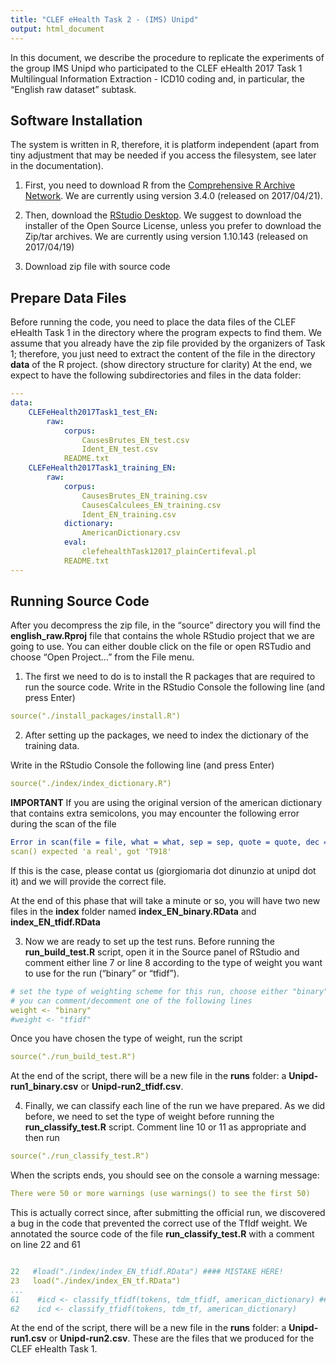 ```yaml
---
title: "CLEF eHealth Task 2 - (IMS) Unipd"
output: html_document
---
```


In this document, we describe the procedure to replicate the experiments of the group IMS Unipd who participated to the CLEF eHealth 2017 Task 1 Multilingual Information Extraction - ICD10 coding and, in particular, the "English raw dataset" subtask.


## Software Installation

The system is written in R, therefore, it is platform independent (apart from tiny adjustment that may be needed if you access the filesystem, see later in the documentation).

1. First, you need to download R from the [Comprehensive R Archive Network](https://cran.r-project.org). We are currently using version 3.4.0 (released on 2017/04/21).

2. Then, download the [RStudio Desktop](https://www.rstudio.com/products/rstudio/download2/). We suggest to download the installer of the Open Source License, unless you prefer to download the Zip/tar archives. We are currently using version 1.10.143 (released on 2017/04/19)

3. Download zip file with source code


## Prepare Data Files

Before running the code, you need to place the data files of the CLEF eHealth Task 1 in the directory where the program expects to find them. We assume that you already have the zip file provided by the organizers of Task 1; therefore, you just need to extract the content of the file in the directory **data** of the R project. (show directory structure for clarity)
At the end, we expect to have the following subdirectories and files in the data folder:

```yaml
---
data:
	CLEFeHealth2017Task1_test_EN:
		raw:
			corpus:
				CausesBrutes_EN_test.csv
				Ident_EN_test.csv
			README.txt
	CLEFeHealth2017Task1_training_EN:
		raw:
			corpus:
				CausesBrutes_EN_training.csv
				CausesCalculees_EN_training.csv
				Ident_EN_training.csv
			dictionary:
				AmericanDictionary.csv
			eval:
				clefehealthTask12017_plainCertifeval.pl
			README.txt
---
```

## Running Source Code

After you decompress the zip file, in the "source" directory you will find the **english_raw.Rproj** file that contains the whole RStudio project that we are going to use. You can either double click on the file or open RSTudio and choose "Open Project..." from the File menu.

1. The first we need to do is to install the R packages that are required to run the source code. Write in the RStudio Console the following line (and press Enter)

```yaml
source("./install_packages/install.R")
```

2. After setting up the packages, we need to index the dictionary of the training data.

Write in the RStudio Console the following line (and press Enter)

```yaml
source("./index/index_dictionary.R")
```

**IMPORTANT** If you are using the original version of the american dictionary that contains extra semicolons, you may encounter the following error during the scan of the file

```yaml
Error in scan(file = file, what = what, sep = sep, quote = quote, dec = dec,  : 
scan() expected 'a real', got 'T918' 
```

If this is the case, please contat us (giorgiomaria dot dinunzio at unipd dot it) and we will provide the correct file.

At the end of this phase that will take a minute or so, you will have two new files in the **index** folder named **index_EN_binary.RData** and **index_EN_tfidf.RData**

3. Now we are ready to set up the test runs. Before running the **run_build_test.R** script, open it in the Source panel of RStudio and comment either line 7 or line 8 according to the type of weight you want to use for the run ("binary" or "tfidf").

```yaml
# set the type of weighting scheme for this run, choose either "binary" or "tfidf"
# you can comment/decomment one of the following lines
weight <- "binary"
#weight <- "tfidf"
```

Once you have chosen the type of weight, run the script 

```yaml
source("./run_build_test.R")
```

At the end of the script, there will be a new file in the **runs** folder: a **Unipd-run1_binary.csv** or **Unipd-run2_tfidf.csv**.

4. Finally, we can classify each line of the run we have prepared. As we did before, we need to set the type of weight before running the **run_classify_test.R** script. Comment line 10 or 11 as appropriate and then run 

```yaml
source("./run_classify_test.R")
```

When the scripts ends, you should see on the console a warning message:
```yaml
There were 50 or more warnings (use warnings() to see the first 50)
```

This is actually correct since, after submitting the official run, we discovered a bug in the code that prevented the correct use of the TfIdf weight. We annotated the source code of the file **run_classify_test.R** with a comment on line 22 and 61

```yaml

22   #load("./index/index_EN_tfidf.RData") #### MISTAKE HERE!
23   load("./index/index_EN_tf.RData")
...
61    #icd <- classify_tfidf(tokens, tdm_tfidf, american_dictionary) #### MISTAKE HERE!
62    icd <- classify_tfidf(tokens, tdm_tf, american_dictionary)

```

At the end of the script, there will be a new file in the **runs** folder: a **Unipd-run1.csv** or **Unipd-run2.csv**. These are the files that we produced for the CLEF eHealth Task 1.



